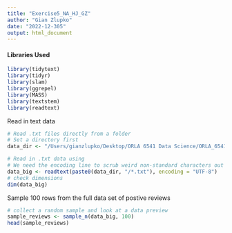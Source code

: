 ```yaml
---
title: "Exercise5_NA_HJ_GZ"
author: "Gian Zlupko"
date: "2022-12-305"
output: html_document
---
```




#### Libraries Used
```r

library(tidytext) 
library(tidyr)
library(slam)
library(ggrepel) 
library(MASS)
library(textstem)
library(readtext)

```


Read in text data 

```r
# Read .txt files directly from a folder
# Set a directory first
data_dir <- "/Users/gianzlupko/Desktop/ORLA 6541 Data Science/ORLA_6541_Applied_Data_Science/imdb_pos_reviews"

# Read in .txt data using
# We need the encoding line to scrub weird non-standard characters out of the text data
data_big <- readtext(paste0(data_dir, "/*.txt"), encoding = "UTF-8")
# check dimensions 
dim(data_big)
```



Sample 100 rows from the full data set of postive reviews 

```r
# collect a random sample and look at a data preview 
sample_reviews <- sample_n(data_big, 100) 
head(sample_reviews) 

```






